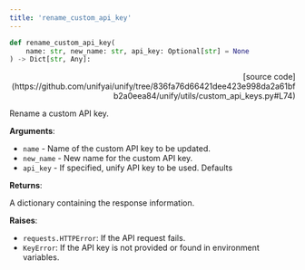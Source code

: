 ```yaml
---
title: 'rename_custom_api_key'
---
```


```python
def rename_custom_api_key(
    name: str, new_name: str, api_key: Optional[str] = None
) -> Dict[str, Any]:
```

<p align="right">[source code](https://github.com/unifyai/unify/tree/836fa76d66421dee423e998da2a61bfb2a0eea84/unify/utils/custom_api_keys.py#L74)</p>

Rename a custom API key.

**Arguments**:

- `name` - Name of the custom API key to be updated.
- `new_name` - New name for the custom API key.
- `api_key` - If specified, unify API key to be used. Defaults



**Returns**:

A dictionary containing the response information.



**Raises**:

- `requests.HTTPError`: If the API request fails.
- `KeyError`: If the API key is not provided or found in environment variables.
